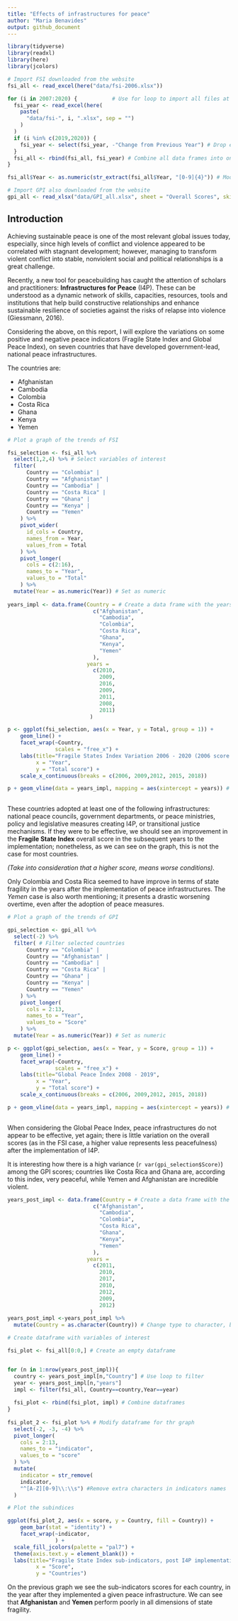 ```yaml
---
title: "Effects of infrastructures for peace"
author: "Maria Benavides"
output: github_document
---
```



```r
library(tidyverse)
library(readxl)
library(here)
library(jcolors)
```


```r

# Import FSI downloaded from the website 
fsi_all <- read_excel(here("data/fsi-2006.xlsx"))

for (i in 2007:2020) {           # Use for loop to import all files at once
  fsi_year <- read_excel(here(
    paste(
      "data/fsi-", i, ".xlsx", sep = "")
    )
  )
  if (i %in% c(2019,2020)) {
    fsi_year <- select(fsi_year, -"Change from Previous Year") # Drop extra column for 2019 and 2020
  }
  fsi_all <- rbind(fsi_all, fsi_year) # Combine all data frames into one
}

fsi_all$Year <- as.numeric(str_extract(fsi_all$Year, "[0-9]{4}")) # Modify year variable since it was on a date format 

# Import GPI also downloaded from the website 
gpi_all <- read_xlsx("data/GPI_all.xlsx", sheet = "Overall Scores", skip = 3)

```

## Introduction 

Achieving sustainable peace is one of the most relevant global issues today, especially, since high levels of conflict and violence appeared to be correlated with stagnant development; however, managing to transform violent conflict into stable, nonviolent social and political relationships is a great challenge. 

Recently, a new tool for peacebuilding has caught the attention of scholars and practitioners: **Infrastructures for Peace** (I4P). These can be understood as a dynamic network of skills, capacities, resources, tools and institutions that help build constructive relationships and enhance sustainable resilience of societies against the risks of relapse into violence (Giessmann, 2016).

Considering the above, on this report, I will explore the variations on some positive and negative peace indicators (Fragile State Index and Global Peace Index), on seven countries that have developed government-lead, national peace infrastructures. 

The countries are: 

* Afghanistan
* Cambodia
* Colombia
* Costa Rica
* Ghana
* Kenya
* Yemen

```r

# Plot a graph of the trends of FSI 

fsi_selection <- fsi_all %>%
  select(1,2,4) %>% # Select variables of interest
  filter(
      Country == "Colombia" |
      Country == "Afghanistan" |
      Country == "Cambodia" |
      Country == "Costa Rica" |
      Country == "Ghana" |
      Country == "Kenya" |
      Country == "Yemen" 
    ) %>%
    pivot_wider(
      id_cols = Country,
      names_from = Year, 
      values_from = Total
    ) %>%
    pivot_longer(
      cols = c(2:16), 
      names_to = "Year",
      values_to = "Total"
    ) %>% 
  mutate(Year = as.numeric(Year)) # Set as numeric 
  
years_impl <- data.frame(Country = # Create a data frame with the years of implementation of infrastructures to use on the graphs 
                           c("Afghanistan", 
                             "Cambodia", 
                             "Colombia", 
                             "Costa Rica", 
                             "Ghana", 
                             "Kenya", 
                             "Yemen"
                           ), 
                         years = 
                           c(2010, 
                             2009,
                             2016, 
                             2009, 
                             2011, 
                             2008, 
                             2011)
                          )  

p <- ggplot(fsi_selection, aes(x = Year, y = Total, group = 1)) + 
    geom_line() +
    facet_wrap(~Country, 
               scales = "free_x") +
    labs(title="Fragile States Index Variation 2006 - 2020 (2006 score: 100)", 
         x = "Year", 
         y = "Total score") + 
    scale_x_continuous(breaks = c(2006, 2009,2012, 2015, 2018)) 

p + geom_vline(data = years_impl, mapping = aes(xintercept = years)) # Add line of when the infrastructure took place
  
```

These countries adopted at least one of the following infrastructures: national peace councils, government departments, or peace ministries, policy and legislative measures creating I4P, or transitional justice mechanisms. If they were to be effective, we should see an improvement in the **Fragile State Index** overall score in the subsequent years to the implementation; nonetheless, as we can see on the graph, this is not the case for most countries. 

*(Take into consideration that a higher score, means worse conditions).*

Only Colombia and Costa Rica seemed to have improve in terms of state fragility in the years after the implementation of peace infrastructures. The *Yemen* case is also worth mentioning; it presents a drastic worsening overtime, even after the adoption of peace measures.

```r

# Plot a graph of the trends of GPI

gpi_selection <- gpi_all %>%
  select(-2) %>%   
  filter( # Filter selected countries 
      Country == "Colombia" |
      Country == "Afghanistan" |
      Country == "Cambodia" |
      Country == "Costa Rica" |
      Country == "Ghana" |
      Country == "Kenya" |
      Country == "Yemen" 
    ) %>%
    pivot_longer(
      cols = 2:13,
      names_to = "Year",
      values_to = "Score"
    ) %>%
  mutate(Year = as.numeric(Year)) # Set as numeric 

p <- ggplot(gpi_selection, aes(x = Year, y = Score, group = 1)) + 
    geom_line() +
    facet_wrap(~Country, 
               scales = "free_x") +
    labs(title="Global Peace Index 2008 - 2019", 
         x = "Year", 
         y = "Total score") + 
    scale_x_continuous(breaks = c(2006, 2009,2012, 2015, 2018)) 

p + geom_vline(data = years_impl, mapping = aes(xintercept = years)) # Add line of when the infrastructure took place
  
```

When considering the Global Peace Index, peace infrastructures do not appear to be effective, yet again; there is little variation on the overall scores (as in the FSI case, a higher value represents less peacefulness) after the implementation of I4P. 

It is interesting how there is a high variance (`r var(gpi_selection$Score)`) among the GPI scores; countries like Costa Rica and Ghana are, according to this index, very peaceful, while Yemen and Afghanistan are incredible violent. 

```r

years_post_impl <- data.frame(Country = # Create a data frame with the years of implementation of infrastructures to use on the graphs 
                           c("Afghanistan", 
                             "Cambodia", 
                             "Colombia", 
                             "Costa Rica", 
                             "Ghana", 
                             "Kenya", 
                             "Yemen"
                           ), 
                         years = 
                           c(2011, 
                             2010,
                             2017, 
                             2010, 
                             2012, 
                             2009, 
                             2012)
                          )
years_post_impl <-years_post_impl %>%
  mutate(Country = as.character(Country)) # Change type to character, because it was set as factor

# Create dataframe with variables of interest

fsi_plot <- fsi_all[0:0,] # Create an empty dataframe


for (n in 1:nrow(years_post_impl)){
  country <- years_post_impl[n,"Country"] # Use loop to filter 
  year <- years_post_impl[n,"years"]
  impl <- filter(fsi_all, Country==country,Year==year)
  
  fsi_plot <- rbind(fsi_plot, impl) # Combine dataframes
} 
  
fsi_plot_2 <- fsi_plot %>% # Modify dataframe for thr graph
  select(-2, -3, -4) %>%
  pivot_longer(
    cols = 2:13, 
    names_to = "indicator",
    values_to = "score"
  ) %>%
  mutate(
    indicator = str_remove(
    indicator, 
    "^[A-Z][0-9]\\:\\s") #Remove extra characters in indicators names
  )

# Plot the subindices 

ggplot(fsi_plot_2, aes(x = score, y = Country, fill = Country)) + 
    geom_bar(stat = "identity") +
    facet_wrap(~indicator, 
               ) +
  scale_fill_jcolors(palette = "pal7") + 
  theme(axis.text.y = element_blank()) + 
  labs(title="Fragile State Index sub-indicators, post I4P implementation", 
         x = "Score", 
         y = "Countries")

```

On the previous graph we see the sub-indicators scores for each country, in the year after they implemented a given peace infrastructure. We can see that **Afghanistan** and **Yemen** perform poorly in all dimensions of state fragility. 

```r



```


